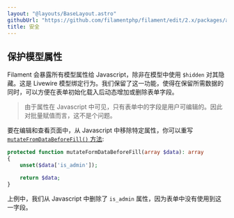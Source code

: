 ```yaml
---
layout: "@layouts/BaseLayout.astro"
githubUrl: "https://github.com/filamentphp/filament/edit/2.x/packages/admin/docs/02-resources/11-security.md"
title: 安全
---
```


## 保护模型属性

Filament 会暴露所有模型属性给 Javascript，除非在模型中使用 `$hidden` 对其隐藏。这是 Livewire 模型绑定行为。我们保留了这一功能，使得在保留所需数据的同时，可以方便在表单初始化载入后动态增加或删除表单字段。

> 由于属性在 Javascript 中可见，只有表单中的字段是用户可编辑的。因此对批量赋值而言，这不是个问题。

要在编辑和查看页面中，从 Javascript 中移除特定属性，你可以重写 [`mutateFromDataBeforeFill()` 方法](editing-records#填充表单前自定义数据):

```php
protected function mutateFormDataBeforeFill(array $data): array
{
    unset($data['is_admin']);

    return $data;
}
```

上例中，我们从 Javascript 中删除了 `is_admin` 属性，因为表单中没有使用到这一字段。
